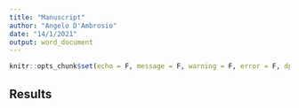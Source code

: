 ```yaml
---
title: "Manuscript"
author: "Angelo D'Ambrosio"
date: "14/1/2021"
output: word_document
---
```


```r
knitr::opts_chunk$set(echo = F, message = F, warning = F, error = F, dpi = 400)
```

## Results

